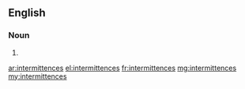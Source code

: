 ==English==

===Noun===
{{head|en|plural}}

# {{plural of|intermittence|lang=en|nocat=1}}

[[ar:intermittences]]
[[el:intermittences]]
[[fr:intermittences]]
[[mg:intermittences]]
[[my:intermittences]]